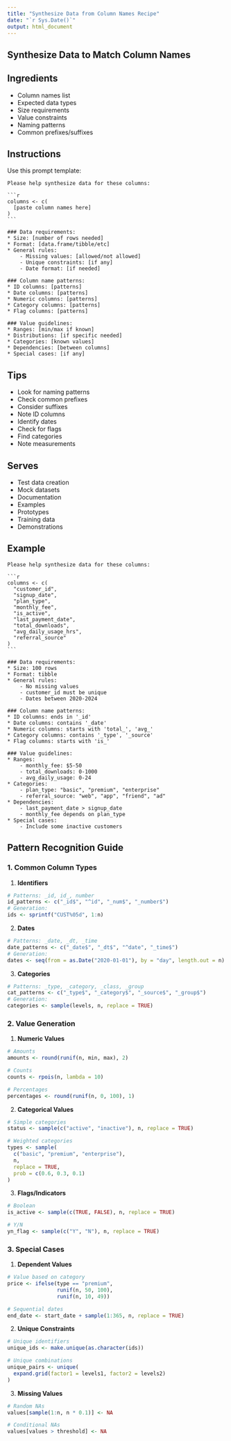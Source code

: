 ```yaml
---
title: "Synthesize Data from Column Names Recipe"
date: "`r Sys.Date()`"
output: html_document
---
```


## Synthesize Data to Match Column Names {#column-synthesis}

## Ingredients

* Column names list
* Expected data types
* Size requirements
* Value constraints
* Naming patterns
* Common prefixes/suffixes

## Instructions

Use this prompt template:

````
Please help synthesize data for these columns:

```r
columns <- c(
  [paste column names here]
)
```

### Data requirements:
* Size: [number of rows needed]
* Format: [data.frame/tibble/etc]
* General rules:
    - Missing values: [allowed/not allowed]
    - Unique constraints: [if any]
    - Date format: [if needed]
    
### Column name patterns:
* ID columns: [patterns]
* Date columns: [patterns]
* Numeric columns: [patterns]
* Category columns: [patterns]
* Flag columns: [patterns]

### Value guidelines:
* Ranges: [min/max if known]
* Distributions: [if specific needed]
* Categories: [known values]
* Dependencies: [between columns]
* Special cases: [if any]
````

## Tips

* Look for naming patterns
* Check common prefixes
* Consider suffixes
* Note ID columns
* Identify dates
* Check for flags
* Find categories
* Note measurements

## Serves

* Test data creation
* Mock datasets
* Documentation
* Examples
* Prototypes
* Training data
* Demonstrations

## Example

````
Please help synthesize data for these columns:

```r
columns <- c(
  "customer_id",
  "signup_date",
  "plan_type",
  "monthly_fee",
  "is_active",
  "last_payment_date",
  "total_downloads",
  "avg_daily_usage_hrs",
  "referral_source"
)
```

### Data requirements:
* Size: 100 rows
* Format: tibble
* General rules:
    - No missing values
    - customer_id must be unique
    - Dates between 2020-2024
    
### Column name patterns:
* ID columns: ends in '_id'
* Date columns: contains '_date'
* Numeric columns: starts with 'total_', 'avg_'
* Category columns: contains '_type', '_source'
* Flag columns: starts with 'is_'

### Value guidelines:
* Ranges:
    - monthly_fee: $5-50
    - total_downloads: 0-1000
    - avg_daily_usage: 0-24
* Categories:
    - plan_type: "basic", "premium", "enterprise"
    - referral_source: "web", "app", "friend", "ad"
* Dependencies:
    - last_payment_date > signup_date
    - monthly_fee depends on plan_type
* Special cases:
    - Include some inactive customers
````

## Pattern Recognition Guide

### 1. Common Column Types

1. **Identifiers**
```r
# Patterns: _id, id_, number
id_patterns <- c("_id$", "^id", "_num$", "_number$")
# Generation:
ids <- sprintf("CUST%05d", 1:n)
```

2. **Dates**
```r
# Patterns: _date, _dt, _time
date_patterns <- c("_date$", "_dt$", "^date", "_time$")
# Generation:
dates <- seq(from = as.Date("2020-01-01"), by = "day", length.out = n)
```

3. **Categories**
```r
# Patterns: _type, _category, _class, _group
cat_patterns <- c("_type$", "_category$", "_source$", "_group$")
# Generation:
categories <- sample(levels, n, replace = TRUE)
```

### 2. Value Generation

1. **Numeric Values**
```r
# Amounts
amounts <- round(runif(n, min, max), 2)

# Counts
counts <- rpois(n, lambda = 10)

# Percentages
percentages <- round(runif(n, 0, 100), 1)
```

2. **Categorical Values**
```r
# Simple categories
status <- sample(c("active", "inactive"), n, replace = TRUE)

# Weighted categories
types <- sample(
  c("basic", "premium", "enterprise"),
  n,
  replace = TRUE,
  prob = c(0.6, 0.3, 0.1)
)
```

3. **Flags/Indicators**
```r
# Boolean
is_active <- sample(c(TRUE, FALSE), n, replace = TRUE)

# Y/N
yn_flag <- sample(c("Y", "N"), n, replace = TRUE)
```

### 3. Special Cases

1. **Dependent Values**
```r
# Value based on category
price <- ifelse(type == "premium",
                runif(n, 50, 100),
                runif(n, 10, 49))

# Sequential dates
end_date <- start_date + sample(1:365, n, replace = TRUE)
```

2. **Unique Constraints**
```r
# Unique identifiers
unique_ids <- make.unique(as.character(ids))

# Unique combinations
unique_pairs <- unique(
  expand.grid(factor1 = levels1, factor2 = levels2)
)
```

3. **Missing Values**
```r
# Random NAs
values[sample(1:n, n * 0.1)] <- NA

# Conditional NAs
values[values > threshold] <- NA
```

